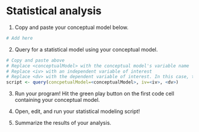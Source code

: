 # Statistical analysis

1. Copy and paste your conceptual model below. 
```r
# Add here
```

2. Query for a statistical model using your conceptual model.
```r
# Copy and paste above 
# Replace <conceptualModel> with the conceptual model's variable name
# Replace <iv> with an independent variable of interest
# Replace <dv> with the dependent variable of interest. In this case, the variable for income. 
script <- query(concpetualModel=<conceptualModel>, iv=<iv>, <dv>)
```

3. Run your program! Hit the green play button on the first code cell containing your conceptual model.

4. Open, edit, and run your statistical modeling script! 

5. Summarize the results of your analysis.